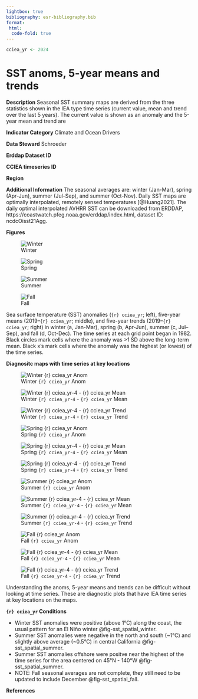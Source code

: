 ```yaml
---
lightbox: true
bibliography: esr-bibliography.bib
format:
 html: 
  code-fold: true
---
```


```r
cciea_yr <- 2024

```

# SST anoms, 5-year means and trends

**Description** Seasonal SST summary maps are derived from the three statistics shown in the IEA type time series (current value, mean and trend over the last 5 years). The current value is shown as an anomaly and the 5-year mean and trend are

**Indicator Category** Climate and Ocean Drivers

**Data Steward** Schroeder

**Erddap Dataset ID**

**CCIEA timeseries ID**

**Region**

**Additional Information** The seasonal averages are: winter (Jan-Mar), spring (Apr-Jun), summer (Jul-Sep), and summer (Oct-Nov). Daily SST maps are optimally interpolated, remotely sensed temperatures [@Huang2021]. The daily optimal interpolated AVHRR SST can be downloaded from ERDDAP, https://coastwatch.pfeg.noaa.gov/erddap/index.html, dataset ID: ncdcOisst21Agg.

**Figures**

::: {#fig-sst_spatial layout-ncol="1," layout="[[1],[1],[1],[1]]"}
![Winter](plots/oc_sst_spatial_winter_clim_1982_current_year.png){#fig-sst_spatial_winter}

![Spring](plots/oc_sst_spatial_spring_clim_1982_current_year.png){#fig-sst_spatial_spring}

![Summer](plots/oc_sst_spatial_summer_clim_1982_current_year.png){#fig-sst_spatial_summer}

![Fall](plots/oc_sst_spatial_fall_clim_1982_current_year.png){#fig-sst_spatial_fall}

Sea surface temperature (SST) anomalies (`{r} cciea_yr`; left), five-year means (2019–`{r} cciea_yr`; middle), and five-year trends (2019–`{r} cciea_yr`; right) in winter (a, Jan-Mar), spring (b, Apr-Jun), summer (c, Jul–Sep), and fall (d, Oct-Dec). The time series at each grid point began in 1982. Black circles mark cells where the anomaly was \>1 SD above the long-term mean. Black x’s mark cells where the anomaly was the highest (or lowest) of the time series.
:::

**Diagnositc maps with time series at key locations**

::: {layout-ncol="3," layout="[[4,4,4], [4,4,4], [4,4,4], [4,4,4]]"}
![Winter `{r} cciea_yr` Anom](plots/winter/winter_anom_example_ts.png){#fig-ts_anom_winter}

![Winter `{r} cciea_yr-4` - `{r} cciea_yr` Mean](plots/winter/winter_mean5_example_ts.png){#fig-ts_mean_winter}

![Winter `{r} cciea_yr-4` - `{r} cciea_yr` Trend](plots/winter/winter_trend5_example_ts.png){#fig-ts_trend_winter}

![Spring `{r} cciea_yr` Anom](plots/spring/spring_anom_example_ts.png){#fig-ts_anom_spring}

![Spring `{r} cciea_yr-4` - `{r} cciea_yr` Mean](plots/spring/spring_mean5_example_ts.png){#fig-ts_mean_spring}

![Spring `{r} cciea_yr-4` - `{r} cciea_yr` Trend](plots/spring/spring_trend5_example_ts.png){#fig-ts_trend_spring}

![Summer `{r} cciea_yr` Anom](plots/summer/summer_anom_example_ts.png){#fig-ts_anom_summer}

![Summer `{r} cciea_yr-4` - `{r} cciea_yr` Mean](plots/summer/summer_mean5_example_ts.png){#fig-ts_mean_summer}

![Summer `{r} cciea_yr-4` - `{r} cciea_yr` Trend](plots/summer/summer_trend5_example_ts.png){#fig-ts_trend_summer}

![Fall `{r} cciea_yr` Anom](plots/fall/fall_anom_example_ts.png){#fig-ts_anom_fall}

![Fall `{r} cciea_yr-4` - `{r} cciea_yr` Mean](plots/fall/fall_mean5_example_ts.png){#fig-ts_mean_fall}

![Fall `{r} cciea_yr-4` - `{r} cciea_yr` Trend](plots/fall/fall_trend5_example_ts.png){#fig-ts_trend_fall}

Understanding the anoms, 5-year means and trends can be difficult without looking at time series. These are diagnostic plots that have IEA time series at key locations on the maps.
:::

**`{r} cciea_yr` Conditions**

-   Winter SST anomalies were positive (above 1°C) along the coast, the usual pattern for an El Niño winter @fig-sst_spatial_winter.
-   Summer SST anomalies were negative in the north and south (\~1°C) and slightly above average (\~0.5°C) in central California @fig-sst_spatial_summer.
-   Summer SST anomalies offshore were positve near the highest of the time series for the area centered on 45°N - 140°W @fig-sst_spatial_summer.
-   NOTE: Fall seasonal averages are not complete, they still need to be updated to include December @fig-sst_spatial_fall.

**References**
